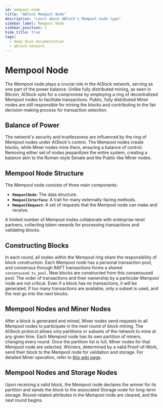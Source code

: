 ```yaml
---
id: mempool-node
title: "ABlock Mempool Node"
description: "Learn about ABlock's Mempool node type"
sidebar_label: Mempool Node
sidebar_position: 1
hide_title: true
tags:
  - deep dive documentation
  - ablock network
---
```


# Mempool Node

The Mempool node plays a crucial role in the AI3lock network, serving as one part of the power balance. Unlike fully distributed mining, as seen in Bitcoin, AI3lock opts for a compromise by employing a ring of decentralized Mempool nodes to facilitate transactions. Public, fully distributed Miner nodes are still responsible for mining the blocks and contributing to the fair decision-making process for transaction selection.

## Balance of Power

The network's security and trustlessness are influenced by the ring of Mempool nodes under AI3lock's control. The Mempool nodes create blocks, while Miner nodes mine them, ensuring a balance of control. Removing either set of nodes jeopardizes the entire system, creating a balance akin to the Roman-style Senate and the Public-like Miner nodes.

## Mempool Node Structure

The Mempool node consists of three main components:
- **`MempoolNode`**: The data structure.
- **`MempoolInterface`**: A trait for many externally-facing methods.
- **`MempoolRequest`**: A set of requests that the Mempool node can make and receive.

A limited number of Mempool nodes collaborate with enterprise-level partners, collecting token rewards for processing transactions and validating blocks.

## Constructing Blocks

In each round, all nodes within the Mempool ring share the responsibility of block construction. Each Mempool node has a personal transaction pool, and consensus through RAFT transactions forms a shared `consensused.tx_pool`. New blocks are constructed from this consensused pool. The order of transactions and their ownership by a particular Mempool node are not critical. Even if a block has no transactions, it will be generated. If too many transactions are available, only a subset is used, and the rest go into the next blocks.

## Mempool Nodes and Miner Nodes

After a block is generated and mined, Miner nodes send requests to all Mempool nodes to participate in the next round of block mining. The AI3lock protocol allows only partitions or subsets of the network to mine at any given time. Each Mempool node has its own partition of miners, changing every round. Once the partition list is full, Miner nodes for that Mempool node are selected. Winners, determined by a valid Proof-of-Work, send their block to the Mempool node for validation and storage. For detailed Miner operation, refer to [this wiki page](Miner-Node).

## Mempool Nodes and Storage Nodes

Upon receiving a valid block, the Mempool node declares the winner for its partition and sends the block to the associated Storage node for long-term storage. Round-related attributes in the Mempool node are cleared, and the next round begins.

